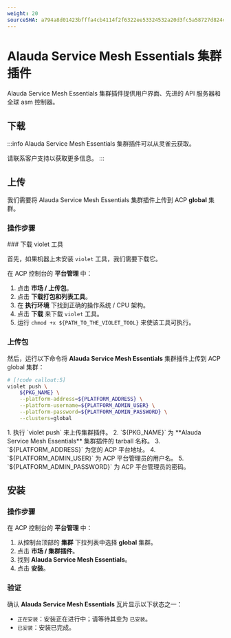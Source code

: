 ```yaml
---
weight: 20
sourceSHA: a794a8d01423bfffa4cb4114f2f6322ee53324532a20d3fc5a58727d824cf80c
---
```


# Alauda Service Mesh Essentials 集群插件

Alauda Service Mesh Essentials 集群插件提供用户界面、先进的 API 服务器和全球 asm 控制器。

## 下载

:::info
Alauda Service Mesh Essentials 集群插件可以从灵雀云获取。

请联系客户支持以获取更多信息。
:::

## 上传

我们需要将 Alauda Service Mesh Essentials 集群插件上传到 ACP **global** 集群。

### 操作步骤

<Steps>
  ### 下载 violet 工具

  首先，如果机器上未安装 `violet` 工具，我们需要下载它。

  在 ACP 控制台的 **平台管理** 中：

  1. 点击 **市场 / 上传包**。
  2. 点击 **下载打包和列表工具**。
  3. 在 **执行环境** 下找到正确的操作系统 / CPU 架构。
  4. 点击 **下载** 来下载 `violet` 工具。
  5. 运行 `chmod +x ${PATH_TO_THE_VIOLET_TOOL}` 来使该工具可执行。

  ### 上传包

  然后，运行以下命令将 **Alauda Service Mesh Essentials** 集群插件上传到 ACP global 集群：

  ```bash
  # [!code callout:5]
  violet push \
      ${PKG_NAME} \
      --platform-address=${PLATFORM_ADDRESS} \
      --platform-username=${PLATFORM_ADMIN_USER} \
      --platform-password=${PLATFORM_ADMIN_PASSWORD} \
      --clusters=global
  ```

  <Callouts>
    1. 执行 `violet push` 来上传集群插件。
    2. `${PKG_NAME}` 为 **Alauda Service Mesh Essentials** 集群插件的 tarball 名称。
    3. `${PLATFORM_ADDRESS}` 为您的 ACP 平台地址。
    4. `${PLATFORM_ADMIN_USER}` 为 ACP 平台管理员的用户名。
    5. `${PLATFORM_ADMIN_PASSWORD}` 为 ACP 平台管理员的密码。
  </Callouts>
</Steps>

## 安装

### 操作步骤

在 ACP 控制台的 **平台管理** 中：

1. 从控制台顶部的 **集群** 下拉列表中选择 **global** 集群。
2. 点击 **市场 / 集群插件**。
3. 找到 **Alauda Service Mesh Essentials**。
4. 点击 **安装**。

### 验证

确认 **Alauda Service Mesh Essentials** 瓦片显示以下状态之一：

- `正在安装`：安装正在进行中；请等待其变为 `已安装`。
- `已安装`：安装已完成。
